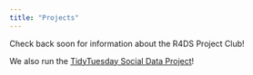 ```yaml
---
title: "Projects"
---
```


Check back soon for information about the R4DS Project Club!

We also run the [TidyTuesday Social Data Project](https://tidytues.day)!
